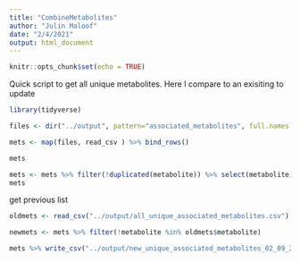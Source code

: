 ```yaml
---
title: "CombineMetabolites"
author: "Julin Maloof"
date: "2/4/2021"
output: html_document
---
```


```r
knitr::opts_chunk$set(echo = TRUE)
```

Quick script to get all unique metabolites.  Here I compare to an exisiting to update

```r
library(tidyverse)
```

```r
files <- dir("../output", pattern="associated_metabolites", full.names = TRUE)
```

```r
mets <- map(files, read_csv ) %>% bind_rows()
```

```r
mets
```

```r
mets <- mets %>% filter(!duplicated(metabolite)) %>% select(metabolite) %>% arrange(metabolite)
mets
```

get previous list
```r
oldmets <- read_csv("../output/all_unique_associated_metabolites.csv")
```

```r
newmets <- mets %>% filter(!metabolite %in% oldmets$metabolite)
```


```r
mets %>% write_csv("../output/new_unique_associated_metabolites_02_09_21.csv")
```

